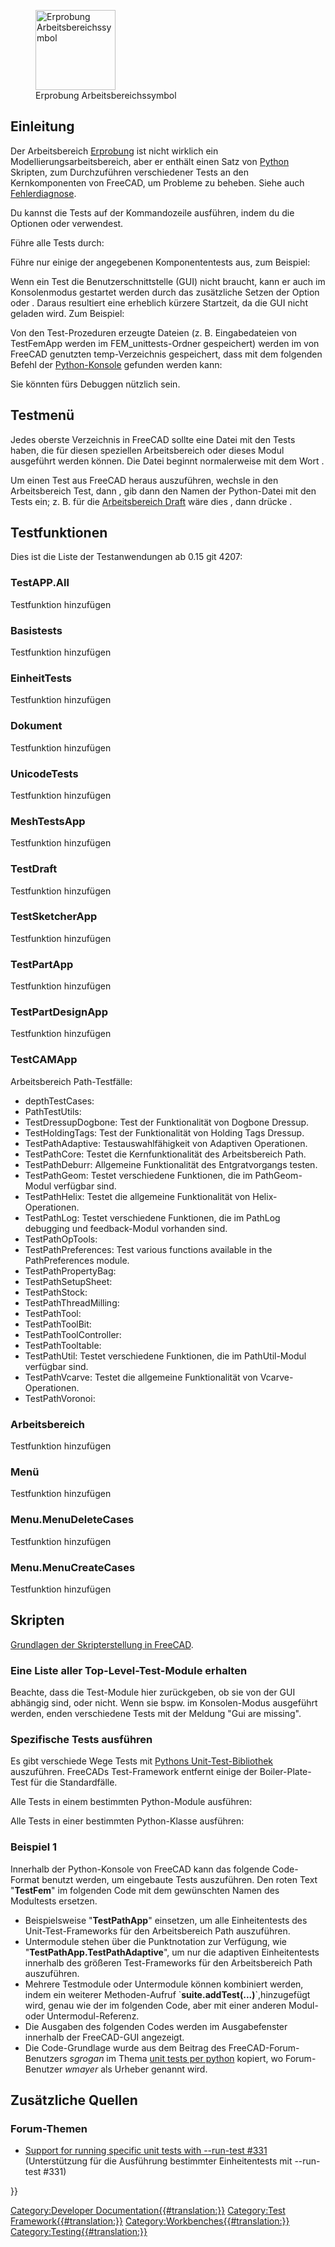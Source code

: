 <languages/>

{{Docnav/de
|[[Debugging/de|Fehlerdiagnose]]
|[[FreeCAD_Build_Tool/de|FreeCAD Bau Werkzeug]]
}}

[[Image:Workbench_Test.svg|thumb|128px|Erprobung Arbeitsbereichssymbol]]

{{TOCright}}

<span id="Introduction"></span>
== Einleitung ==

Der Arbeitsbereich [[Testing/de|Erprobung]] ist nicht wirklich ein Modellierungsarbeitsbereich, aber er enthält einen Satz von [[Python/de|Python]] Skripten, zum Durchzuführen verschiedener Tests an den Kernkomponenten von FreeCAD, um Probleme zu beheben. Siehe auch [[Debugging/de|Fehlerdiagnose]].

Du kannst die Tests auf der Kommandozeile ausführen, indem du die Optionen {{incode|-t}} oder {{incode|--run-test}} verwendest.

Führe alle Tests durch:

{{Code|code=
freecad --run-test 0
}}

Führe nur einige der angegebenen Komponententests aus, zum Beispiel:

{{Code|code=
freecad -t TestDraft
}}

Wenn ein Test die Benutzerschnittstelle (GUI) nicht braucht, kann er auch im Konsolenmodus gestartet werden durch das zusätzliche Setzen der Option {{incode|-c}} oder {{incode|--console}}. Daraus resultiert eine erheblich kürzere Startzeit, da die GUI nicht geladen wird. Zum Beispiel:

{{Code|code=
freecad -c -t TestPartDesignApp
}}

Von den Test-Prozeduren erzeugte Dateien (z. B. Eingabedateien von TestFemApp werden im FEM_unittests-Ordner gespeichert) werden im von FreeCAD genutzten temp-Verzeichnis gespeichert, dass mit dem folgenden Befehl der [[Python_console/de|Python-Konsole]] gefunden werden kann:

{{Code|code=
App.getTempPath()
}}

Sie könnten fürs Debuggen nützlich sein.

<span id="Test_menu"></span>
== Testmenü ==

Jedes oberste Verzeichnis in FreeCAD sollte eine Datei mit den Tests haben, die für diesen speziellen Arbeitsbereich oder dieses Modul ausgeführt werden können. Die Datei beginnt normalerweise mit dem Wort {{incode|Test}}.

Um einen Test aus FreeCAD heraus auszuführen, wechsle in den Arbeitsbereich Test, dann {{MenuCommand|Testbefehle → TestWerkzeugeGui → Selbsttest → Wähle Testbezeichnung}}, gib dann den Namen der Python-Datei mit den Tests ein; z. B. für die [[Draft Workbench/de|Arbeitsbereich Draft]] wäre dies {{MenuCommand|TestEntwurf}}, dann drücke {{Button|Start}}.

<span id="Test_functions"></span>
==Testfunktionen==

Dies ist die Liste der Testanwendungen ab 0.15 git 4207:

=== TestAPP.All ===

Testfunktion hinzufügen

<span id="BaseTests"></span>
=== Basistests ===

Testfunktion hinzufügen

<span id="UnitTests"></span>
=== EinheitTests ===

Testfunktion hinzufügen

<span id="Document"></span>
=== Dokument ===

Testfunktion hinzufügen

=== UnicodeTests ===

Testfunktion hinzufügen

=== MeshTestsApp ===

Testfunktion hinzufügen

=== TestDraft ===

Testfunktion hinzufügen

=== TestSketcherApp ===

Testfunktion hinzufügen

=== TestPartApp ===

Testfunktion hinzufügen

=== TestPartDesignApp ===

Testfunktion hinzufügen

<span id="TestCAMApp"></span>
===TestCAMApp===

Arbeitsbereich Path-Testfälle:
* depthTestCases: 
* PathTestUtils: 
* TestDressupDogbone: Test der Funktionalität von Dogbone Dressup.
* TestHoldingTags: Test der Funktionalität von Holding Tags Dressup.
* TestPathAdaptive: Testauswahlfähigkeit von Adaptiven Operationen.
* TestPathCore: Testet die Kernfunktionalität des Arbeitsbereich Path.
* TestPathDeburr: Allgemeine Funktionalität des Entgratvorgangs testen.
* TestPathGeom: Testet verschiedene Funktionen, die im PathGeom-Modul verfügbar sind.
* TestPathHelix: Testet die allgemeine Funktionalität von Helix-Operationen.
* TestPathLog: Testet verschiedene Funktionen, die im PathLog debugging und feedback-Modul vorhanden sind.
* TestPathOpTools: 
* TestPathPreferences: Test various functions available in the PathPreferences module.
* TestPathPropertyBag: 
* TestPathSetupSheet: 
* TestPathStock: 
* TestPathThreadMilling: 
* TestPathTool: 
* TestPathToolBit: 
* TestPathToolController: 
* TestPathTooltable: 
* TestPathUtil: Testet verschiedene Funktionen, die im PathUtil-Modul verfügbar sind.
* TestPathVcarve: Testet die allgemeine Funktionalität von Vcarve-Operationen.
* TestPathVoronoi:

<span id="Workbench"></span>
=== Arbeitsbereich ===

Testfunktion hinzufügen

<span id="Menu"></span>
=== Menü ===

Testfunktion hinzufügen

=== Menu.MenuDeleteCases ===

Testfunktion hinzufügen

=== Menu.MenuCreateCases ===

Testfunktion hinzufügen

<span id="Scripting"></span>
==Skripten==

{{Emphasis|Siehe auch:}} [[FreeCAD_Scripting_Basics/de|Grundlagen der Skripterstellung in FreeCAD]].

<span id="Get_a_list_of_all_top-level_test_modules"></span>
===Eine Liste aller Top-Level-Test-Module erhalten===

{{Code|code=
FreeCAD.__unit_test__
}}

Beachte, dass die Test-Module hier zurückgeben, ob sie von der GUI abhängig sind, oder nicht. Wenn sie bspw. im Konsolen-Modus ausgeführt werden, enden verschiedene Tests mit der Meldung "Gui are missing".

<span id="Run_specific_tests"></span>
===Spezifische Tests ausführen===

Es gibt verschiede Wege Tests mit [https://docs.python.org/3/library/unittest.html Pythons Unit-Test-Bibliothek] auszuführen. FreeCADs Test-Framework entfernt einige der Boiler-Plate-Test für die Standardfälle.

Alle Tests in einem bestimmten Python-Module ausführen:
{{Code|code=
import Test, TestFemApp
Test.runTestsFromModule(TestFemApp)
}}

Alle Tests in einer bestimmten Python-Klasse ausführen:
{{Code|code=
import Test, femtest.app.test_solver_calculix
Test.runTestsFromClass(femtest.app.test_solver_calculix.TestSolverCalculix)
}}

<span id="Example_1"></span>
===Beispiel 1===

Innerhalb der Python-Konsole von FreeCAD kann das folgende Code-Format benutzt werden, um eingebaute Tests auszuführen. Den roten Text "'''TestFem'''" im folgenden Code mit dem gewünschten Namen des Modultests ersetzen.
* Beispielsweise "'''TestPathApp'''" einsetzen, um alle Einheitentests des Unit-Test-Frameworks für den Arbeitsbereich Path auszuführen.
* Untermodule stehen über die Punktnotation zur Verfügung, wie "'''TestPathApp.TestPathAdaptive'''", um nur die adaptiven Einheitentests innerhalb des größeren Test-Frameworks für den Arbeitsbereich Path auszuführen.
* Mehrere Testmodule oder Untermodule können kombiniert werden, indem ein weiterer Methoden-Aufruf `'''suite.addTest(...)'''`,hinzugefügt wird, genau wie der im folgenden Code, aber mit einer anderen Modul- oder Untermodul-Referenz.
* Die Ausgaben des folgenden Codes werden im Ausgabefenster innerhalb der FreeCAD-GUI angezeigt.
* Die Code-Grundlage wurde aus dem Beitrag des FreeCAD-Forum-Benutzers ''sgrogan'' im Thema [https://forum.freecad.org/viewtopic.php?style=3&p=153251#p153251 unit tests per python] kopiert, wo Forum-Benutzer ''wmayer'' als Urheber genannt wird.

{{Code|code=
import unittest
suite = unittest.TestSuite()
suite.addTest(unittest.defaultTestLoader.loadTestsFromName("TestFem"))
r = unittest.TextTestRunner()
r.run(suite)
}}

<span id="Additional_Resources"></span>
== Zusätzliche Quellen ==

<span id="Forum_Topics"></span>
===Forum-Themen===

* [https://forum.freecad.org/viewtopic.php?style=3&f=27&t=18379 Support for running specific unit tests with --run-test #331] (Unterstützung für die Ausführung bestimmter Einheitentests mit --run-test #331)


{{Docnav/de
|[[Debugging/de|Fehlerdiagnose]]
|[[FreeCAD_Build_Tool/de|FreeCAD Bau Werkzeug]]
}}

<!--T:21-->
{{Userdocnavi{{#translation:}}}}
[[Category:Developer Documentation{{#translation:}}]]
[[Category:Test Framework{{#translation:}}]]
[[Category:Workbenches{{#translation:}}]]
[[Category:Testing{{#translation:}}]]